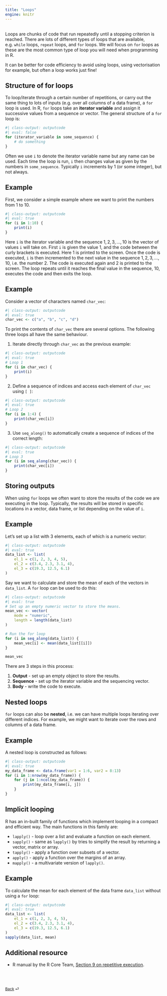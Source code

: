 ```yaml
---
title: "Loops"
engine: knitr
---
```


<br>
Loops are chunks of code that run repeatedly until a stopping criterion is reached. There are lots of different types of loops that are available, e.g. `while` loops, `repeat` loops, and `for` loops. We will focus on `for` loops as these are the most common type of loop you will need when programming in R.

::: {.callout-note appearance="simple"}

It can be better for code efficiency to avoid using loops, using vectorisation for example, but often a loop works just fine!

:::


## Structure of for loops

To loop/iterate through a certain number of repetitions, or carry out the same thing to lots of inputs (e.g. over all columns of a data frame), a `for` loop is used. In R, `for` loops take an **iterator variable** and assign it successive values from a sequence or vector. The general structure of a `for` loop is:

```r
#| class-output: outputcode
#| eval: false
for (iterator_variable in some_sequence) {
    # do something
}
```

Often we use `i` to denote the iterator variable name but any name can be used. Each time the loop is run, `i` then changes value as given by the numbers in `some_sequence`. Typically `i` increments by $1$ (or some integer), but not always.

::: {.callout-note appearance="simple"}

## Example

First, we consider a simple example where we want to print the numbers from $1$ to $10$.

```r
#| class-output: outputcode
#| eval: true
for (i in 1:10) {
    print(i)
}
```

Here `i` is the iterator variable and the sequence $1, 2, 3, \dots, 10$ is the vector of values `i` will take on. First `i` is given the value $1$, and the code between the curly brackets is executed. Here $1$ is printed to the screen. Once the code is executed, `i` is then incremented to the next value in the sequence $1, 2, 3, \dots, 10$, i.e. the number $2$. The code is executed again and $2$ is printed to the screen. The loop repeats until it reaches the final value in the sequence, $10$, executes the code and then exits the loop. 

:::


::: {.callout-note appearance="simple"}

## Example

Consider a vector of characters named `char_vec`:
```r
#| class-output: outputcode
#| eval: true
char_vec <- c("a", "b", "c", "d")
```

To print the contents of `char_vec` there are several options. The following three loops all have the same behaviour.

1. Iterate directly through `char_vec` as the previous example:
```r
#| class-output: outputcode
#| eval: true
# Loop 1
for (i in char_vec) {
    print(i)
}
```
    

2. Define a sequence of indices and access each element of `char_vec` using `[ ]`:
```r
#| class-output: outputcode
#| eval: true
# Loop 2
for (i in 1:4) {
    print(char_vec[i])
}
```

3. Use `seq_along()` to automatically create a sequence of indices of the correct length:
```r
#| class-output: outputcode
#| eval: true
# Loop 3
for (i in seq_along(char_vec)) {
    print(char_vec[i])
}
```

:::

## Storing outputs

When using `for` loops we often want to store the results of the code we are executing in the loop. Typically, the results will be stored in specific locations in a vector, data frame, or list depending on the value of `i`. 

::: {.callout-note appearance="simple"}

## Example

Let's set up a list with $3$ elements, each of which is a numeric vector:

```r
#| class-output: outputcode
#| eval: true
data_list <- list(
    el_1 = c(1, 2, 3, 4, 5),
    el_2 = c(3.4, 2.3, 3.1, 4),
    el_3 = c(19.3, 12.5, 6.1)
)
```

Say we want to calculate and store the mean of each of the vectors in `data_list`. A `for` loop can be used to do this:

```r
#| class-output: outputcode
#| eval: true
# Set up an empty numeric vector to store the means. 
mean_vec <- vector(
    mode = "numeric",
    length = length(data_list)
)

# Run the for loop 
for (i in seq_along(data_list)) {
    mean_vec[i] <- mean(data_list[[i]]) 
}

mean_vec
```

:::

There are 3 steps in this process:

1. **Output** - set up an empty object to store the results.  
2. **Sequence** - set up the iterator variable and the sequencing vector.  
3. **Body** - write the code to execute.
    
## Nested loops

`for` loops can also be **nested**, i.e. we can have multiple loops iterating over different indices. For example, we might want to iterate over the rows and columns of a data frame.

::: {.callout-note appearance="simple"}

## Example

A nested loop is constructed as follows:
```r
#| class-output: outputcode
#| eval: true
my_data_frame <- data.frame(var1 = 1:6, var2 = 8:13)
for (i in 1:nrow(my_data_frame)) {
    for (j in 1:ncol(my_data_frame)) {
        print(my_data_frame[i, j])
    }   
}
```

:::

## Implicit looping

R has an in-built family of functions which implement looping in a compact and efficient way. The main functions in this family are:  
  
* `lapply()` - loop over a list and evaluate a function on each element.
* `sapply()` - same as `lapply()` by tries to simplify the result by returning a vector, matrix or array.
* `tapply()` - apply a function over subsets of a vector.
* `apply()` - apply a function over the margins of an array.
* `mapply()` - a multivariate version of `lapply()`.

::: {.callout-note appearance="simple"}

## Example

To calculate the mean for each element of the data frame `data_list` without using a `for` loop:

```r
#| class-output: outputcode
#| eval: true
data_list <- list(
    el_1 = c(1, 2, 3, 4, 5),
    el_2 = c(3.4, 2.3, 3.1, 4),
    el_3 = c(19.3, 12.5, 6.1)
)
sapply(data_list, mean)
```

:::

## Additional resource

- R manual by the R Core Team, [Section 9 on repetitive execution](https://cran.r-project.org/doc/manuals/r-release/R-intro.html#Repetitive-execution).

<br><br>

::: {style="font-size: 0.875em;"}
[Back](/weeks/week-1.qmd) ⏎
:::